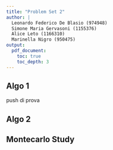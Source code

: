 ```yaml
---
title: "Problem Set 2"
author: |
  Leonardo Federico De Blasio (974948)  
  Simone Maria Gervasoni (1155376)  
  Alice Leto (1166310)  
  Marinella Nigro (950475)
output:
  pdf_document:
    toc: true
    toc_depth: 3
---
```

\newpage


## Algo 1
push di prova

## Algo 2 

## Montecarlo Study 